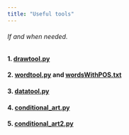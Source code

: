 ```yaml
---
title: "Useful tools"
---
```


###### If and when needed.

#### **1.** <a href="../../media/useful/drawtool.py" download >**drawtool.py**</a>

#### **2.** <a href="../../media/useful/wordtool.py" download >**wordtool.py**</a> and <a href="../../media/useful/wordsWithPOS.txt" download >**wordsWithPOS.txt**</a>

#### **3.** <a href="../../media/useful/datatool.py" download >**datatool.py**</a>

#### **4.** <a href="../../../media/units/unit1/module1/conditional_art.py" download>**conditional_art.py**</a>

#### **5.** <a href="../../../media/units/unit1/module1/conditional_art2.py" download>**conditional_art2.py**</a>